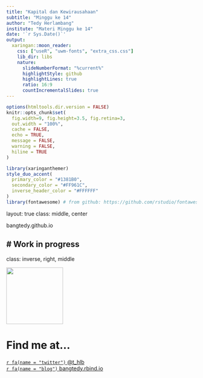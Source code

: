 ```yaml
---
title: "Kapital dan Kewirausahaan"
subtitle: "Minggu ke 14"
author: "Tedy Herlambang"
institute: "Materi Minggu ke 14"
date: '`r Sys.Date()`'
output:
  xaringan::moon_reader:
    css: ["useR", "uwm-fonts", "extra_css.css"]
    lib_dir: libs
    nature:
      slideNumberFormat: "%current%"
      highlightStyle: github
      highlightLines: true
      ratio: 16:9
      countIncrementalSlides: true
---
```

```r
options(htmltools.dir.version = FALSE)
knitr::opts_chunk$set(
  fig.width=9, fig.height=3.5, fig.retina=3,
  out.width = "100%",
  cache = FALSE,
  echo = TRUE,
  message = FALSE, 
  warning = FALSE,
  hiline = TRUE
)
```

```r
library(xaringanthemer)
style_duo_accent(
  primary_color = "#1381B0",
  secondary_color = "#FF961C",
  inverse_header_color = "#FFFFFF"
)
library(fontawesome) # from github: https://github.com/rstudio/fontawesome
```
layout: true
class: middle, center
  
<div class="my-footer"><span>bangtedy.github.io</span></div>

<!-- this adds the link footer to all slides, depends on my-footer class in css-->
---

# Work in progress
---
class: inverse, right, middle

<img class= "circle" src="https://github.com/bangtedy.png" width="150px"/>

# Find me at...

[`r fa(name = "twitter")` @t_hlb](http://twitter.com/t_hlb)  
[`r fa(name = "blog")` bangtedy.rbind.io](https://bangtedy.rbind.io)